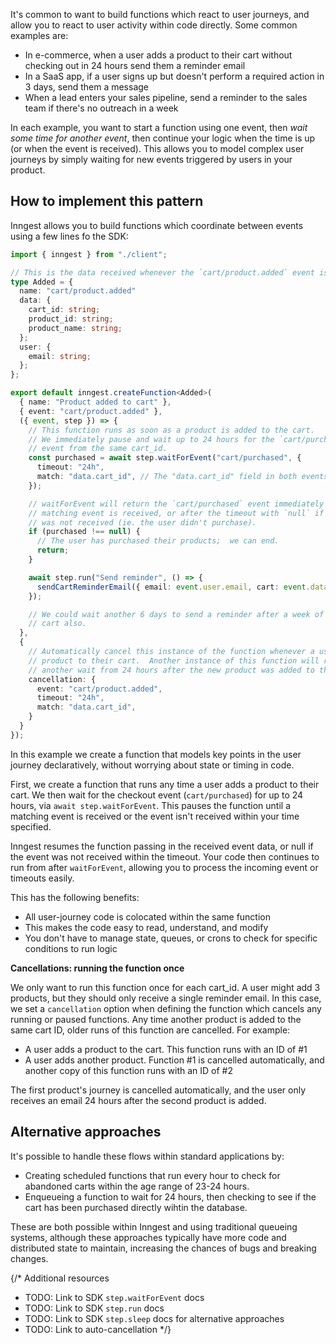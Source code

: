 It's common to want to build functions which react to user journeys, and allow you to react to user activity within code directly.  Some common examples are:

- In e-commerce, when a user adds a product to their cart without checking out in 24 hours send them a reminder email
- In a SaaS app, if a user signs up but doesn't perform a required action in 3 days, send them a message
- When a lead enters your sales pipeline, send a reminder to the sales team if there's no outreach in a week

In each example, you want to start a function using one event, then _wait some time for another event_, then continue your logic when the time is up (or when the event is received). This allows you to model complex user journeys by simply waiting for new events triggered by users in your product.

## How to implement this pattern

Inngest allows you to build functions which coordinate between events using a few lines fo the SDK:

```typescript
import { inngest } from "./client";

// This is the data received whenever the `cart/product.added` event is received.
type Added = {
  name: "cart/product.added"
  data: {
    cart_id: string;
    product_id: string;
    product_name: string;
  };
  user: {
    email: string;
  };
};

export default inngest.createFunction<Added>(
  { name: "Product added to cart" },
  { event: "cart/product.added" },
  ({ event, step }) => {
    // This function runs as soon as a product is added to the cart.
    // We immediately pause and wait up to 24 hours for the `cart/purchased`
    // event from the same cart_id.
    const purchased = await step.waitForEvent("cart/purchased", {
      timeout: "24h",
      match: "data.cart_id", // The "data.cart_id" field in both events must match.
    });

    // waitForEvent will return the `cart/purchased` event immediately when the
    // matching event is received, or after the timeout with `null` if the event
    // was not received (ie. the user didn't purchase).
    if (purchased !== null) {
      // The user has purchased their products;  we can end.
      return;
    }

    await step.run("Send reminder", () => {
      sendCartReminderEmail({ email: event.user.email, cart: event.data.cart_id });
    });

    // We could wait another 6 days to send a reminder after a week of adding to the
    // cart also.
  },
  {
    // Automatically cancel this instance of the function whenever a user adds another
    // product to their cart.  Another instance of this function will run and schedule
    // another wait from 24 hours after the new product was added to their cart.
    cancellation: {
      event: "cart/product.added",
      timeout: "24h",
      match: "data.cart_id",
    }
  }
});
```

In this example we create a function that models key points in the user journey declaratively, without worrying about state or timing in code.

First, we create a function that runs any time a user adds a product to their cart.  We then wait for the checkout event (`cart/purchased`) for up to 24 hours, via `await step.waitForEvent`.  This pauses the function until a matching event is received or the event isn't received within your time specified.

Inngest resumes the function passing in the received event data, or null if the event was not received within the timeout.  Your code then continues to run from after `waitForEvent`, allowing you to process the incoming event or timeouts easily.

This has the following benefits:

- All user-journey code is colocated within the same function
- This makes the code easy to read, understand, and modify
- You don't have to manage state, queues, or crons to check for specific conditions to run logic

**Cancellations: running the function once**

We only want to run this function once for each cart_id.  A user might add 3 products, but they should only receive a single reminder email.  In this case, we set a `cancellation` option when defining the function which cancels any running or paused functions.  Any time another product is added to the same cart ID, older runs of this function are cancelled.  For example:

- A user adds a product to the cart.  This function runs with an ID of #1
- A user adds another product.  Function #1 is cancelled automatically, and another copy of this function runs with an ID of #2

The first product's journey is cancelled automatically, and the user only receives an email 24 hours after the second product is added.

## Alternative approaches

It's possible to handle these flows within standard applications by:

- Creating scheduled functions that run every hour to check for abandoned carts within the age range of 23-24 hours.
- Enqueueing a function to wait for 24 hours, then checking to see if the cart has been purchased directly wihtin the database.

These are both possible within Inngest and using traditional queueing systems, although these approaches typically have more code and distributed state to maintain, increasing the chances of bugs and breaking changes.

{/*
Additional resources

- TODO: Link to SDK `step.waitForEvent` docs
- TODO: Link to SDK `step.run` docs
- TODO: Link to SDK `step.sleep` docs for alternative approaches
- TODO: Link to auto-cancellation
*/}

